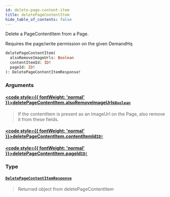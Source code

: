 ```yaml
---
id: delete-page-content-item
title: deletePageContentItem
hide_table_of_contents: false
---
```








Delete a PageContentItem from a Page.

Requires the page/write permission on the given DemandHq

```graphql
deletePageContentItem(
  alsoRemoveImageUrls: Boolean
  contentItemId: ID!
  pageId: ID!
): DeletePageContentItemResponse!
```


### Arguments

#### [<code style={{ fontWeight: 'normal' }}>deletePageContentItem.<b>alsoRemoveImageUrls</b></code>](#)<Bullet />[`Boolean`](/demand/api/graphql-admin/reference/scalars/boolean) <Badge class="secondary" text="scalar"/>
> If the contentItem is present as an ImageUrl on the Page, also remove it from these fields.
> 

#### [<code style={{ fontWeight: 'normal' }}>deletePageContentItem.<b>contentItemId</b></code>](#)<Bullet />[`ID!`](/demand/api/graphql-admin/reference/scalars/id) <Badge class="secondary" text="non-null"/> <Badge class="secondary" text="scalar"/>
> 
> 

#### [<code style={{ fontWeight: 'normal' }}>deletePageContentItem.<b>pageId</b></code>](#)<Bullet />[`ID!`](/demand/api/graphql-admin/reference/scalars/id) <Badge class="secondary" text="non-null"/> <Badge class="secondary" text="scalar"/>
> 
> 

### Type

#### [`DeletePageContentItemResponse`](/demand/api/graphql-admin/reference/objects/delete-page-content-item-response) <Badge class="secondary" text="object"/>
> Returned object from deletePageContentItem
> 






